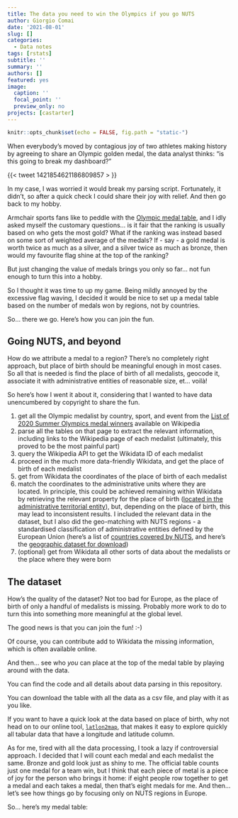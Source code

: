 ```yaml
---
title: The data you need to win the Olympics if you go NUTS
author: Giorgio Comai
date: '2021-08-01'
slug: []
categories:
  - Data notes
tags: [rstats]
subtitle: ''
summary: ''
authors: []
featured: yes
image:
  caption: ''
  focal_point: ''
  preview_only: no
projects: [castarter]
---
```


```r
knitr::opts_chunk$set(echo = FALSE, fig.path = "static-")

```


When everybody's moved by contagious joy of two athletes making history by agreeing to share an Olympic golden medal, the data analyst thinks: "is this going to break my dashboard?"

{{< tweet 1421854621186809857 > }}

In my case, I was worried it would break my parsing script. Fortunately, it didn't, so after a quick check I could share their joy with relief. And then go back to my hobby. 

Armchair sports fans like to peddle with the [Olympic medal table](https://olympics.com/tokyo-2020/olympic-games/en/results/all-sports/medal-standings.htm), and I idly asked myself the customary questions... is it fair that the ranking is usually based on who gets the most gold? What if the ranking was instead based on some sort of weighted average of the medals? If - say - a gold medal is worth twice as much as a silver, and a silver twice as much as bronze, then would my favourite flag shine at the top of the ranking?

But just changing the value of medals brings you only so far... not fun enough to turn this into a hobby.

So I thought it was time to up my game. Being mildly annoyed by the excessive flag waving, I decided it would be nice to set up a medal table based on the number of medals won by regions, not by countries. 

So... there we go. Here's how you can join the fun.

## Going NUTS, and beyond

How do we attribute a medal to a region? There's no completely right approach, but place of birth should be meaningful enough in most cases. So all that is needed is find the place of birth of all medalists, geocode it, associate it with administrative entities of reasonable size, et... voilà!

So here's how I went it about it, considering that I wanted to have data unencumbered by copyright to share the fun. 

1. get all the Olympic medalist by country, sport, and event from the [List of 2020 Summer Olympics medal winners](https://en.wikipedia.org/wiki/List_of_2020_Summer_Olympics_medal_winners) available on Wikipedia
2. parse all the tables on that page to extract the relevant information, including links to the Wikipedia page of each medalist (ultimately, this proved to be the most painful part)
3. query the Wikipedia API to get the Wikidata ID of each medalist
4. proceed in the much more data-friendly Wikidata, and get the place of birth of each medalist
5. get from Wikidata the coordinates of the place of birth of each medalist
6. match the coordinates to the administrative units where they are located. In principle, this could be achieved remaining within Wikidata by retrieving the relevant property for the place of birth ([located in the administrative territorial entity](https://www.wikidata.org/wiki/Property:P131)), but, depending on the place of birth, this may lead to inconsistent results. I included the relevant data in the dataset, but I also did the geo-matching with NUTS regions - a standardised classification of administrative entities defined by the European Union (here's a list of [countries covered by NUTS](https://ec.europa.eu/eurostat/web/nuts/nuts-maps), and here's the [geographic dataset for download](https://ec.europa.eu/eurostat/web/gisco/geodata/reference-data/administrative-units-statistical-units/countries))
7. (optional) get from Wikidata all other sorts of data about the medalists or the place where they were born



## The dataset

How's the quality of the dataset? Not too bad for Europe, as the place of birth of only a handful of medalists is missing. Probably more work to do to turn this into something more meaningful at the global level. 

The good news is that you can join the fun! :-)

Of course, you can contribute add to Wikidata the missing information, which is often available online. 

And then... see who *you* can place at the top of the medal table by playing around with the data. 

You can find the code and all details about data parsing in this repository.

You can download the table with all the data as a csv file, and play with it as you like. 

If you want to have a quick look at the data based on place of birth, why not head on to our online tool, [`latlon2map`](https://latlon2map.europeandatajournalism.eu/), that makes it easy to explore quickly all tabular data that have a longitude and latitude column. 

As for me, tired with all the data processing, I took a lazy if controversial approach. I decided that I will count each medal and each medalist the same. Bronze and gold look just as shiny to me. The official table counts just one medal for a team win, but I think that each piece of metal is a piece of joy for the person who brings it home: if eight people row together to get a medal and each takes a medal, then that's eight medals for me. And then... let's see how things go by focusing only on NUTS regions in Europe. 

So... here's my medal table:

```r

```
















